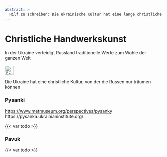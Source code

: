 ```yaml
---
abstract: > 
  Hilf zu schreiben: Die ukrainische Kultur hat eine lange christliche Tradition und diese erhalten: wer kennt noch Strohsterne und fein ziselierte Ostereier?
---
```


# Christliche Handwerkskunst {#sec-culture-faith}

::: {.callout-caution title="Mythos"}
In der Ukraine verteidigt Russland traditionelle Werte zum Wohle der ganzen Welt
[<br></br>![Search for topic in EUvsDisinfo](../all_common_img/EUvsDisinfo_400x240.jpg){height=2em}](https://euvsdisinfo.eu/?s=christian%20art&type=database)
:::

::: {.callout-tip title="Wahrheit"}
Die Ukraine hat eine christliche Kultur, von der die Russen nur träumen können
:::


### Pysanki

[https://www.metmuseum.org/perspectives/pysanky](https://www.metmuseum.org/perspectives/pysanky)
https://pysanka.ukrainianinstitute.org/

{{< var todo >}}

### Pavuk

{{< var todo >}}

